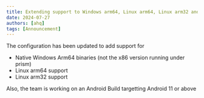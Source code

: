 ```yaml
---
title: Extending support to Windows arm64, Linux arm64, Linux arm32 and Android Universal 11+
date: 2024-07-27
authors: [ahq]
tags: [Announcement]
---
```


The configuration has been updated to add support for 
- Native Windows Arm64 binaries (not the x86 version running under prism)
- Linux arm64 support
- Linux arm32 support

Also, the team is working on an Android Build targetting Android 11 or above
